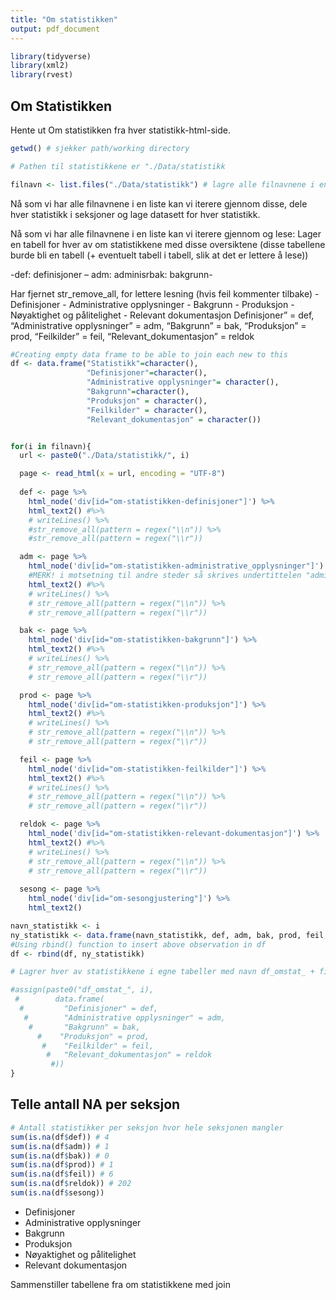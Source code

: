 ```yaml
---
title: "Om statistikken"
output: pdf_document
---
```


```r
library(tidyverse)
library(xml2)
library(rvest)
```

## Om Statistikken

Hente ut Om statistikken fra hver statistikk-html-side.

```r
getwd() # sjekker path/working directory

# Pathen til statistikkene er "./Data/statistikk

filnavn <- list.files("./Data/statistikk") # lagre alle filnavnene i en str-liste
```

Nå som vi har alle filnavnene i en liste kan vi iterere gjennom disse, dele hver statistikk i seksjoner og lage datasett for hver statistikk.


Nå som vi har alle filnavnene i en liste kan vi iterere gjennom og lese:
Lager en tabell for hver av om statistikkene med disse oversiktene (disse tabellene burde bli en tabell (+ eventuelt tabell i tabell, slik at det er lettere å lese))

-def: definisjoner -- adm: adminisrbak: bakgrunn-

Har fjernet str_remove_all, for lettere lesning (hvis feil kommenter tilbake)
- Definisjoner
- Administrative opplysninger
- Bakgrunn
- Produksjon
- Nøyaktighet og pålitelighet
- Relevant dokumentasjon
Definisjoner" = def,
           "Administrative opplysninger" = adm,
           "Bakgrunn" = bak,
           "Produksjon" = prod,
           "Feilkilder" = feil,
           "Relevant_dokumentasjon" = reldok
           
```r
#Creating empty data frame to be able to join each new to this
df <- data.frame("Statistikk"=character(),
                 "Definisjoner"=character(), 
                 "Administrative opplysninger"= character(), 
                 "Bakgrunn"=character(),
                 "Produksjon" = character(), 
                 "Feilkilder" = character(), 
                 "Relevant_dokumentasjon" = character()) 


for(i in filnavn){
  url <- paste0("./Data/statistikk/", i)

  page <- read_html(x = url, encoding = "UTF-8")
  
  def <- page %>%
    html_node('div[id="om-statistikken-definisjoner"]') %>%
    html_text2() #%>% 
    # writeLines() %>%
    #str_remove_all(pattern = regex("\\n")) %>% 
    #str_remove_all(pattern = regex("\\r"))

  adm <- page %>%
    html_node('div[id="om-statistikken-administrative_opplysninger"]') %>%
    #MERK! i motsetning til andre steder så skrives undertittelen "administrative opplysninger" med understrek i syntax, IKKE bindestrek! får feilmld om man bruker bindestrek her
    html_text2() #%>% 
    # writeLines() %>%
    # str_remove_all(pattern = regex("\\n")) %>% 
    # str_remove_all(pattern = regex("\\r"))

  bak <- page %>%
    html_node('div[id="om-statistikken-bakgrunn"]') %>%
    html_text2() #%>% 
    # writeLines() %>%
    # str_remove_all(pattern = regex("\\n")) %>% 
    # str_remove_all(pattern = regex("\\r"))

  prod <- page %>%
    html_node('div[id="om-statistikken-produksjon"]') %>%
    html_text2() #%>% 
    # writeLines() %>%
    # str_remove_all(pattern = regex("\\n")) %>% 
    # str_remove_all(pattern = regex("\\r"))

  feil <- page %>%
    html_node('div[id="om-statistikken-feilkilder"]') %>%
    html_text2() #%>% 
    # writeLines() %>%
    # str_remove_all(pattern = regex("\\n")) %>% 
    # str_remove_all(pattern = regex("\\r"))

  reldok <- page %>%
    html_node('div[id="om-statistikken-relevant-dokumentasjon"]') %>%
    html_text2() #%>% 
    # writeLines() %>%
    # str_remove_all(pattern = regex("\\n")) %>% 
    # str_remove_all(pattern = regex("\\r"))
  
  sesong <- page %>% 
    html_node('div[id="om-sesongjustering"]') %>% 
    html_text2()

navn_statistikk <- i
ny_statistikk <- data.frame(navn_statistikk, def, adm, bak, prod, feil, reldok, sesong)
#Using rbind() function to insert above observation in df
df <- rbind(df, ny_statistikk)

# Lagrer hver av statistikkene i egne tabeller med navn df_omstat_ + filnavn

#assign(paste0("df_omstat_", i), 
 #        data.frame(
  #         "Definisjoner" = def,
   #        "Administrative opplysninger" = adm,
    #       "Bakgrunn" = bak,
      #    "Produksjon" = prod,
       #    "Feilkilder" = feil,
        #   "Relevant_dokumentasjon" = reldok
         #))
}

```


## Telle antall NA per seksjon

```r
# Antall statistikker per seksjon hvor hele seksjonen mangler
sum(is.na(df$def)) # 4
sum(is.na(df$adm)) # 1
sum(is.na(df$bak)) # 0
sum(is.na(df$prod)) # 1
sum(is.na(df$feil)) # 6
sum(is.na(df$reldok)) # 202
sum(is.na(df$sesong))
```

- Definisjoner
- Administrative opplysninger
- Bakgrunn
- Produksjon
- Nøyaktighet og pålitelighet
- Relevant dokumentasjon


Sammenstiller tabellene fra om statistikkene med join

```r

```
